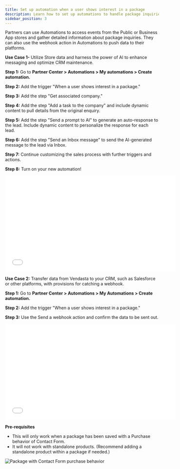 ```yaml
---
title: Set up automation when a user shows interest in a package
description: Learn how to set up automations to handle package inquiries and interest from users.
sidebar_position: 3
---
```


Partners can use Automations to access events from the Public or Business App stores and gather detailed information about package inquiries. They can also use the webhook action in Automations to push data to their platforms.

**Use Case 1-** Utilize Store data and harness the power of AI to enhance messaging and optimize CRM maintenance.

**Step 1:** Go to **Partner Center > Automations > My automations > Create automation.**

**Step 2:** Add the trigger "When a user shows interest in a package."

**Step 3:** Add the step "Get associated company."

**Step 4:** Add the step "Add a task to the company" and include dynamic content to pull details from the original enquiry.

**Step 5:** Add the step "Send a prompt to AI" to generate an auto-response to the lead. Include dynamic content to personalize the response for each lead.

**Step 6:** Add the step "Send an Inbox message" to send the AI-generated message to the lead via Inbox.

**Step 7:** Continue customizing the sales process with further triggers and actions.

**Step 8:** Turn on your new automation!

<iframe src="//www.loom.com/embed/ece67d0707ab4768a047f6baf73a47fe" width="560" height="315" frameborder="0" allowFullScreen></iframe>

**Use Case 2:** Transfer data from Vendasta to your CRM, such as Salesforce or other platforms, with provisions for catching a webhook.

**Step 1:** Go to **Partner Center > Automations > My Automations > Create automation.**

**Step 2:** Add the trigger "When a user shows interest in a package."

**Step 3:** Use the Send a webhook action and confirm the data to be sent out.

<iframe src="//www.loom.com/embed/64f4db2cc818418fab3f5c42602d8c18" width="560" height="315" frameborder="0" allowFullScreen></iframe>

**Pre-requisites**

- This will only work when a package has been saved with a Purchase behavior of Contact Form.
- It will not work with standalone products. (Recommend adding a standalone product within a package if needed.)

![Package with Contact Form purchase behavior](./img/automations/automations-my-automations/package-interest-contact-form.png)